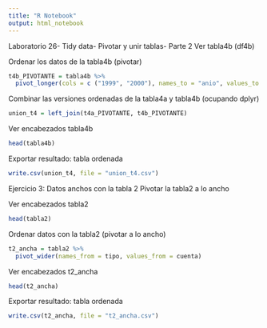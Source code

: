 ```yaml
---
title: "R Notebook"
output: html_notebook
---
```


Laboratorio 26- Tidy data- Pivotar y unir tablas- Parte 2
Ver tabla4b (df4b)

Ordenar los datos de la tabla4b (pivotar)
```r
t4b_PIVOTANTE = tabla4b %>% 
  pivot_longer(cols = c ("1999", "2000"), names_to = "anio", values_to = "poblacion")
```

Combinar las versiones ordenadas de la tabla4a y tabla4b (ocupando dplyr)
```r
union_t4 = left_join(t4a_PIVOTANTE, t4b_PIVOTANTE)
```

Ver encabezados tabla4b
```r
head(tabla4b)
```

Exportar resultado: tabla ordenada
```r
write.csv(union_t4, file = "union_t4.csv")
```

Ejercicio 3: Datos anchos con la tabla 2
Pivotar la tabla2 a lo ancho

Ver encabezados tabla2
```r
head(tabla2)
```

Ordenar datos con la tabla2 (pivotar a lo ancho)
```r
t2_ancha = tabla2 %>% 
  pivot_wider(names_from = tipo, values_from = cuenta)
```

Ver encabezados t2_ancha
```r
head(t2_ancha)
```

Exportar resultado: tabla ordenada
```r
write.csv(t2_ancha, file = "t2_ancha.csv")
```
